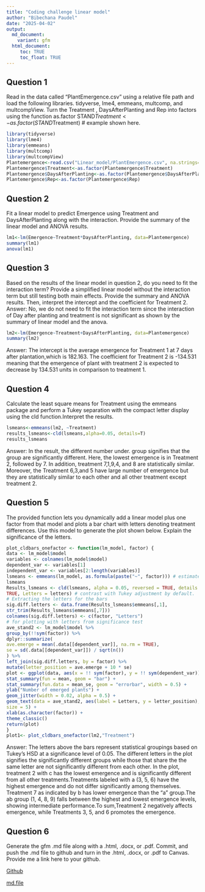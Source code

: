 ```yaml
---
title: "Coding challenge linear model"
author: "Bibechana Paudel"
date: "2025-04-02"
output:
  md_document: 
    variant: gfm
  html_document:
     toc: TRUE
     toc_float: TRUE
---
```


## Question 1
Read in the data called “PlantEmergence.csv” using a relative file path and load the following libraries. tidyverse, lme4, emmeans, multcomp, and multcompView. Turn the Treatment , DaysAfterPlanting and Rep into factors using the function as.factor
STAND$Treatment <- as.factor(STAND$Treatment) # example shown here.
```r
library(tidyverse)
library(lme4)
library(emmeans)
library(multcomp)
library(multcompView)
Plantemergence<-read.csv("Linear_model/PlantEmergence.csv", na.strings="na") ### load the data
Plantemergence$Treatment<-as.factor(Plantemergence$Treatment)
Plantemergence$DaysAfterPlanting<-as.factor(Plantemergence$DaysAfterPlanting)
Plantemergence$Rep<-as.factor(Plantemergence$Rep)
```

## Question 2
Fit a linear model to predict Emergence using Treatment and DaysAfterPlanting along with the interaction. Provide the summary of the linear model and ANOVA results.
```r
lm1<-lm(Emergence~Treatment*DaysAfterPlanting, data=Plantemergence)
summary(lm1)
anova(lm1)
```

## Question 3
Based on the results of the linear model in question 2, do you need to fit the
interaction term? Provide a simplified linear model without the interaction term but still testing both main effects. Provide the summary and ANOVA results. Then, interpret the intercept and the coefficient for Treatment 2.
Answer: No, we do not need to fit the interaction term since the interaction of Day after planting and treatment is not significant as shown by the summary of linear model and the anova. 
```r
lm2<-lm(Emergence~Treatment+DaysAfterPlanting, data=Plantemergence)
summary(lm2)
```
Answer: The intercept is the average emergence for Treatment 1 at 7 days after plantation,which is 182.163. The coefficient for Treatment 2 is -134.531 meaning that the emergence of plant with treatment 2 is expected to decrease by 134.531 units in comparison to treatment 1.

## Question 4
Calculate the least square means for Treatment using the emmeans package and
perform a Tukey separation with the compact letter display using the cld function.Interpret the results.
```r
lsmeans<-emmeans(lm2, ~Treatment)
results_lsmeans<-cld(lsmeans,alpha=0.05, details=T)
results_lsmeans
```
Answer: In the result, the different number under. group signifies that the group are significantly different. Here, the lowest emergence is in Treatment 2, followed by 7. In addition, treatment 7,1,9,4, and 8 are statistically similar. Moreover, the Treatment 6,3,and 5 have large number of emergence but they are statistically similar to each other and all other treatment except treatment 2.

## Question 5

The provided function lets you dynamically add a linear model plus one factor from that model and plots a bar chart with letters denoting treatment differences. Use this model to generate the plot shown below. Explain the significance of the letters.

```r
plot_cldbars_onefactor <- function(lm_model, factor) {
data <- lm_model$model
variables <- colnames(lm_model$model)
dependent_var <- variables[1]
independent_var <- variables[2:length(variables)]
lsmeans <- emmeans(lm_model, as.formula(paste("~", factor))) # estimate
lsmeans
Results_lsmeans <- cld(lsmeans, alpha = 0.05, reversed = TRUE, details =
TRUE, Letters = letters) # contrast with Tukey adjustment by default.
# Extracting the letters for the bars
sig.diff.letters <- data.frame(Results_lsmeans$emmeans[,1],
str_trim(Results_lsmeans$emmeans[,7]))
colnames(sig.diff.letters) <- c(factor, "Letters")
# for plotting with letters from significance test
ave_stand2 <- lm_model$model %>%
group_by(!!sym(factor)) %>%
dplyr::summarize(
ave.emerge = mean(.data[[dependent_var]], na.rm = TRUE),
se = sd(.data[[dependent_var]]) / sqrt(n())
) %>%
left_join(sig.diff.letters, by = factor) %>%
mutate(letter_position = ave.emerge + 10 * se)
plot <- ggplot(data, aes(x = !! sym(factor), y = !! sym(dependent_var))) +
stat_summary(fun = mean, geom = "bar") +
stat_summary(fun.data = mean_se, geom = "errorbar", width = 0.5) +
ylab("Number of emerged plants") +
geom_jitter(width = 0.02, alpha = 0.5) +
geom_text(data = ave_stand2, aes(label = Letters, y = letter_position),
size = 5) +
xlab(as.character(factor)) +
theme_classic()
return(plot)
}
plot1<- plot_cldbars_onefactor(lm2,"Treatment")
```
Answer:  The letters above the bars represent statistical groupings based on Tukey’s HSD at a significance level of 0.05. The different letters in the plot signifies the significantly different groups while those that share the the same letter are not significantly different from each other. In the plot, treatment 2 with c has the lowest emergence and is significantly different from all other treatments.Treatments labeled with a (3, 5, 6) have the highest emergence and do not differ significantly among themselves. Treatment 7 as indicated by b has lower emergence than the "a" group.The ab group (1, 4, 8, 9) falls between the highest and lowest emergence levels, showing intermediate performance.To sum,Treatment 2 negatively affects emergence, while Treatments 3, 5, and 6  promotes the emergence.

## Question 6
Generate the gfm .md file along with a .html, .docx, or .pdf. Commit, and push the .md file to github and turn in the .html, .docx, or .pdf to Canvas. Provide me a link here to your github.

[Github](https://github.com/BibechanaPaudel/Reproducibility-class)

[md.file](https://github.com/BibechanaPaudel/Reproducibility-class/blob/main/Linear_model/Coding_challenge.md)
